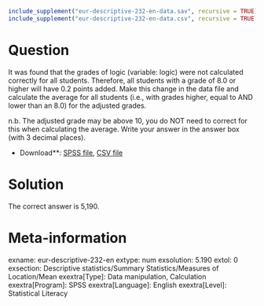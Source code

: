 ```r
include_supplement("eur-descriptive-232-en-data.sav", recursive = TRUE)
include_supplement("eur-descriptive-232-en-data.csv", recursive = TRUE)
```

Question
========
It was found that the grades of logic (variable: logic) were not calculated correctly for all students. Therefore, all students with a grade of 8.0 or higher will have 0.2 points added. Make this change in the data file and calculate the average for all students (i.e., with grades higher, equal to AND lower than an 8.0) for the adjusted grades.

n.b. The adjusted grade may be above 10, you do NOT need to correct for this when calculating the average. Write your answer in the answer box (with 3 decimal places).

* Download**: [SPSS file](eur-descriptive-232-en-data.sav), [CSV file](eur-descriptive-232-en-data.csv)


Solution
========
The correct answer is 5,190.

Meta-information
================
exname: eur-descriptive-232-en
extype: num
exsolution: 5.190
extol: 0
exsection: Descriptive statistics/Summary Statistics/Measures of Location/Mean
exextra[Type]: Data manipulation, Calculation
exextra[Program]: SPSS
exextra[Language]: English
exextra[Level]: Statistical Literacy
